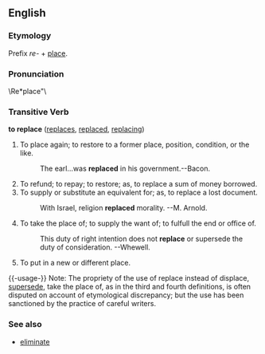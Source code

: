 ==English==
{{webster}}

===Etymology===
Prefix ''re-'' + [[place]].

=== Pronunciation ===
\Re*place"\

===Transitive Verb ===
'''to replace'''  ([[replaces]], [[replaced]], [[replacing]])
#To place again; to restore to a former place, position, condition, or the like.
#:The earl...was '''replaced''' in his government.--Bacon.
#To refund; to repay; to restore; as, to replace a sum of money borrowed.
#To supply or substitute an equivalent for; as, to replace a lost document.
#:With Israel, religion '''replaced''' morality. --M. Arnold.
#To take the place of; to supply the want of; to fulfull the end or office of.
#:This duty of right intention does not '''replace''' or supersede the duty of consideration.  --Whewell.
#To put in a new or different place.

{{-usage-}}
Note: The propriety of the use of replace instead of displace, [[supersede]], take the place of, as in the third and fourth definitions, is often disputed on account of etymological discrepancy; but the use has been sanctioned by the practice of careful writers.

===See also===
*[[eliminate]]